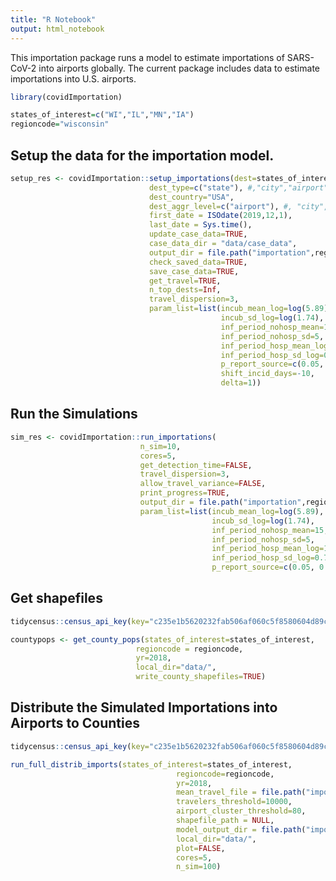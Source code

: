 ```yaml
---
title: "R Notebook"
output: html_notebook
---
```


This importation package runs a model to estimate importations of SARS-CoV-2 into airports globally. The current package includes data to estimate importations into U.S. airports.

```r

library(covidImportation)

states_of_interest=c("WI","IL","MN","IA")
regioncode="wisconsin"

```

    
    
## Setup the data for the importation model.
    
```r


setup_res <- covidImportation::setup_importations(dest=states_of_interest,
                               dest_type=c("state"), #,"city","airport", "country"),
                               dest_country="USA",
                               dest_aggr_level=c("airport"), #, "city", "state", "country", "metro"),
                               first_date = ISOdate(2019,12,1),
                               last_date = Sys.time(),
                               update_case_data=TRUE,
                               case_data_dir = "data/case_data",
                               output_dir = file.path("importation",regioncode),
                               check_saved_data=TRUE,
                               save_case_data=TRUE,
                               get_travel=TRUE,
                               n_top_dests=Inf, 
                               travel_dispersion=3,
                               param_list=list(incub_mean_log=log(5.89),
                                               incub_sd_log=log(1.74),
                                               inf_period_nohosp_mean=15,
                                               inf_period_nohosp_sd=5,
                                               inf_period_hosp_mean_log=1.23,
                                               inf_period_hosp_sd_log=0.79,
                                               p_report_source=c(0.05, 0.25),
                                               shift_incid_days=-10,
                                               delta=1))

```


## Run the Simulations

```r

sim_res <- covidImportation::run_importations(
                             n_sim=10,
                             cores=5,
                             get_detection_time=FALSE,
                             travel_dispersion=3,
                             allow_travel_variance=FALSE,
                             print_progress=TRUE,
                             output_dir = file.path("importation",regioncode),
                             param_list=list(incub_mean_log=log(5.89),
                                             incub_sd_log=log(1.74),
                                             inf_period_nohosp_mean=15,
                                             inf_period_nohosp_sd=5,
                                             inf_period_hosp_mean_log=1.23,
                                             inf_period_hosp_sd_log=0.79,
                                             p_report_source=c(0.05, 0.25)))

```
    
    
## Get shapefiles

```r

tidycensus::census_api_key(key="c235e1b5620232fab506af060c5f8580604d89c1")

countypops <- get_county_pops(states_of_interest=states_of_interest, 
                            regioncode = regioncode, 
                            yr=2018, 
                            local_dir="data/", 
                            write_county_shapefiles=TRUE)

```

## Distribute the Simulated Importations into Airports to Counties

```r

tidycensus::census_api_key(key="c235e1b5620232fab506af060c5f8580604d89c1")

run_full_distrib_imports(states_of_interest=states_of_interest,
                                     regioncode=regioncode,
                                     yr=2018,
                                     mean_travel_file = file.path("importation", regioncode, "travel_mean.csv"),
                                     travelers_threshold=10000,
                                     airport_cluster_threshold=80,
                                     shapefile_path = NULL,
                                     model_output_dir = file.path("importation", regioncode),
                                     local_dir="data/",
                                     plot=FALSE,
                                     cores=5,
                                     n_sim=100)

```









